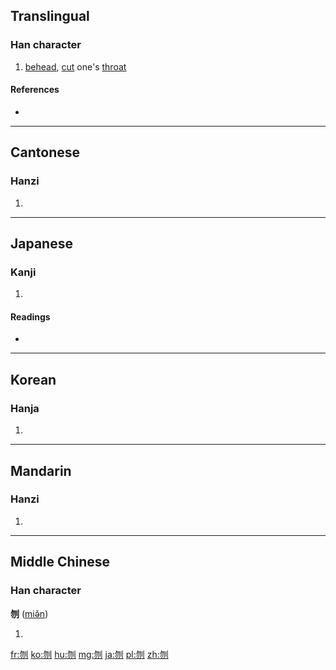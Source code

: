 ==Translingual==

===Han character===
{{Han char|rn=18|rad=刀|as=04|sn=6|four=22200|canj=PHLN|ids=⿰勿刂}}

# [[behead]], [[cut]] one's [[throat]]

====References====
* {{Han ref|kx=0137.030|dkj=01879|dj=0308.090|hdz=10327.100|uh=520E|ud=21006|bh=A646|bd=42566}}

----

==Cantonese==

===Hanzi===
{{yue-hanzi|jyut=|y=man5}}

# {{defn|lang=yue|sort=刀04}}

----

==Japanese==

===Kanji===
{{ja-kanji|rs=刀06|grade=}}

# {{defn|lang=ja|sort=刀04}}

====Readings====
* {{ja-readings|on=[[ふん]] (fun), [[ぶん]] (bun)|kun=[[くびはねる]] (kubihaneru)}}

----

==Korean==

===Hanja===
{{ko-hanja|hangeul=문|rv=mun|mr=mun}}

# {{defn|lang=ko|sort=刀04}}

----

==Mandarin==

===Hanzi===
{{cmn-hanzi|pin=[[wěn]] ([[wen3]])|wg=wen<sup>3</sup>}}

# {{defn|lang=cmn|sort=刀04}}

----

==Middle Chinese==

===Han character===
'''刎''' ([[miə̌n]])

# {{defn|lang=ltc|sort=刀04}}

[[fr:刎]]
[[ko:刎]]
[[hu:刎]]
[[mg:刎]]
[[ja:刎]]
[[pl:刎]]
[[zh:刎]]